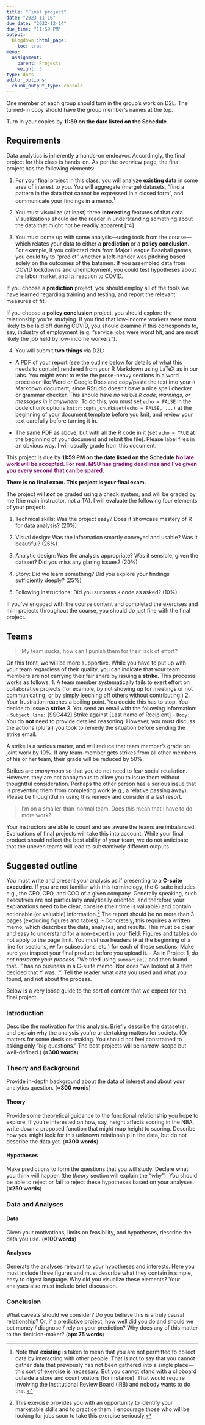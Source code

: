 ```yaml
---
title: "Final project"
date: "2023-11-16"
due_date: "2022-12-14"
due_time: "11:59 PM"
output:
  blogdown::html_page:
    toc: true
menu:
  assignment:
    parent: Projects
    weight: 3
type: docs
editor_options:
  chunk_output_type: console
---
```


<!-- Revised assignment 5-5-2022 -->

<!-- Fix footnote 4. In description of intro, mention that data should be described in passing (briefly allude to). Theory section should say "don't describe data here" (Tolly was confused b/c intro asks for data description). Theory And Background should be a header, not a section with word-count (people had "Theory and Background" then "Theory" then "Background" then "Hypotheses" this is is a mess! . Make sure it's clear intro = brief mention of data; theory = no data; later on: data. Probably remove due_date as well? Also, make it clearer that this should not narrarate: "We" should not appear anywhere maybe? Just tell me what you need to tell me. 

Maybe I should describe more what I want for the plots (a la British BakeOff). Mention color-blind friendly colors and proper names and such. Add where the plots should be in the flow? -->

:::fyi

One member of each group should turn in the group's work on D2L. The turned-in copy should have the group member's names at the top.

Turn in your copies by **11:59 on the date listed on the Schedule** 

:::

## Requirements

Data analytics is inherently a hands-on endeavor. Accordingly, the final project for this class is hands-on. As per the overview page, the final project has the following elements:

1. For your final project in this class, you will analyze **existing data** in some area of interest to you. You will aggregate (merge) datasets, "find a pattern in the data that cannot be expressed in a closed form", and communicate your findings in a memo.[^3]

[^3]: Note that **existing** is taken to mean that you are not permitted to collect data by interacting with other people. That is not to say that you cannot gather data that previously has not been gathered into a single place---this sort of exercise is necessary. But you cannot stand with a clipboard outside a store and count visitors (for instance). That would require involving the Institutional Review Board (IRB) and nobody wants to do that.

2. You must visualize (at least) three **interesting** features of that data. Visualizations should aid the reader in understanding something about the data that might not be readily apparent.[^4]

3. You must come up with some analysis---using tools from the course---which relates your data to either a **prediction** or a **policy conclusion**. For example, if you collected data from Major League Baseball games, you could try to "predict" whether a left-hander was pitching based solely on the outcomes of the batsmen. If you assembled data from COVID lockdowns and unemployment, you could test hypotheses about the labor market and its reaction to COVID. 

If you choose a **prediction** project, you should employ all of the tools we have learned regarding training and testing, and report the relevant measures of fit.

If you choose a **policy conclusion** project, you should explore the relationship you're studying. If you find that low-income workers were most likely to be laid off during COVID, you should examine if this corresponds to, say, industry of employment (e.g. "service jobs were worst hit, and are most likely the job held by low-income workers"). 

4. You will submit **two things** via D2L:

- A PDF of your report (see the outline below for details of what this needs to contain) rendered from your R Markdown using LaTeX as in our labs. You might want to write the prose-heavy sections in a word processor like Word or Google Docs and copy/paste the text into your `R` Markdown document, since RStudio doesn't have a nice spell checker or grammar checker. This should have *no visible `R` code, warnings, or messages in it anywhere*.  To do this, you must set `echo = FALSE` in the code chunk options `knitr::opts_chunk$set(echo = FALSE, ...)` at the beginning of your document template before you knit, and review your text carefully before turning it in.

- The same PDF as above, but with all the R code in it (set `echo = TRUE` at the beginning of your document and reknit the file). Please label files in an obvious way. I will usually grade from this document.

This project is due by **11:59 PM on the date listed on the Schedule** <span style="color: #81056F; font-weight: bold"> No late work will be accepted. For real. MSU has grading deadlines and I've given you every second that can be spared.</span>

**There is no final exam. This project is your final exam.**

The project will ***not*** be graded using a check system, and will be graded by me (the main instructor, not a TA). I will evaluate the following four elements of your project:

1. Technical skills: Was the project easy? Does it showcase mastery of R for data analysis? (20%)

2. Visual design: Was the information smartly conveyed and usable? Was it beautiful? (25%)

3. Analytic design: Was the analysis appropriate? Was it sensible, given the dataset? Did you miss any glaring issues? (20%)

4. Story: Did we learn something? Did you explore your findings sufficiently deeply? (25%)

5. Following instructions: Did you surpress `R` code as asked? (10%)

If you've engaged with the course content and completed the exercises and mini projects throughout the course, you should do just fine with the final project.


## Teams


> My team sucks; how can I punish them for their lack of effort?

On this front, we will be more supportive. While you have to put up with your team regardless of their quality, you can indicate that your team members are not carrying their fair share by issuing a **strike**. This processs works as follows:
1. A team member systematically fails to exert effort on collaborative projects (for example, by not showing up for meetings or not communicating, or by simply leeching off others without contributing.)
2. Your frustration reaches a boiling point. You decide this has to stop. You decide to issue a **strike**
3. You send an email with the following information:
    - `Subject line:` [SSC442] Strike against [Last name of Recipient]
    - `Body:` You do **not** need to provide detailed reasoning. However, you must discuss the actions (plural) you took to remedy the situation before sending the strike email.

A strike is a serious matter, and will reduce that team member's grade on joint work by 10%. If any team-member gets strikes from all other members of his or her team, their grade will be reduced by 50%.

Strikes are *anonymous* so that you do not need to fear social retaliation. However, they are not anonymous to allow you to issue them without thoughtful consideration. Perhaps the other person has a serious issue that is preventing them from completing work (e.g., a relative passing away). Please be thoughtful in using this remedy and consider it a last resort.

<!-- > Do I really need to create a team GitHub repository? I don't like GitHub / programming/ work. -->

<!-- Yes, you need to become familiar with GitHub and you and your team will work in a central repository for mini-projects and your final project. -->

<!-- This is for two reasons. First, computer scientists spent a huge amount of time coming up with the solutions that are implemented in GitHub (and other flavors of `git`). Their efforts are largely dedicated toward solving a very concrete goal: how can two people edit the same thing at the same time without creating a ton of new issues. While you could use a paid variant of GitHub (e.g., you could all collaborate over the Microsoft Office suite as implemented by the 360 software that MSU provides), you'd ultimately have the following issues: -->
<!-- 1. The software doesn't support some file types. -->
<!-- 2. The software doesn't autosave versions.[^1] If someone accidentally deletes something, you're in trouble. -->
<!-- 3. You have to learn an entirely new system every time you change classes / universities / jobs, because said institute doesn't buy the product you love.[^2] -->

<!-- [^1]: Some products, of course, solve this problem a little bit. For example, Dropbox allows users to share files with ease (of any file type) and saves a (coarse) version history. However, Dropbox does not allow multiple users to work on the same file, and has no way of merging edits together. -->

<!-- [^2]: This logic is also why we utilize only free software in this course. It sucks to get really good at, say, `SAS` (as I did many years ago) only to realize that the software costs about $10000 and many firms are unwilling to spent that. We will try our best to avoid giving you dead-end skills. -->

> I'm on a smaller-than-normal team. Does this mean that I have to do more work?

Your instructors are able to count and are aware the teams are imbalanced. Evaluations of final projects will take this into account. While your final product should reflect the best ability of your team, we do not anticipate that the uneven teams will lead to substantively different outputs.



## Suggested outline

You must write and present your analysis as if presenting to a **C-suite executive**. If you are not familiar with this terminology, the C-suite includes, e.g., the CEO, CFO, and COO of a given company. Generally speaking, such executives are not particularly analytically oriented, and therefore your explanations need to be clear, consise (their time is valuable) and contain actionable (or valuable) information.[^6] The report should be no more than 3 pages (excluding figures and tables). 
    - Concretely, this requires a written memo, which describes the data, analyses, and results. This must be clear and easy to understand for a non-expert in your field. Figures and tables do not apply to the page limit. You must use headers (`#` at the beginning of a line for sections, `##` for subsections, etc.) for each of these sections. Make sure you inspect your final product before you upload it.
    - As in Project 1, *do not narrarate your process*. "We tried using `summarize()` and then found that..." has no business in a C-suite memo. Nor does "we looked at X then decided that Y was...". Tell the reader what data you used and what you found, and not about the process.

Below is a very loose guide to the sort of content that we expect for the final project.

[^6]: This exercise provides you with an opportunity to identify your marketable skills and to practice them. I encourage those who will be looking for jobs soon to take this exercise seriously.

### Introduction

Describe the motivation for this analysis. Briefly describe the dataset(s), and explain why the analysis you're undertaking matters for society. (Or matters for some decision-making. You should not feel constrained to asking only "big questions." The best projects will be narrow-scope but well-defined.) (**≈300 words**)

### Theory and Background

Provide in-depth background about the data of interest and about your analytics question. (**≈300 words**)

#### Theory

Provide some theoretical guidance to the functional relationship you hope to explore. If you're interested on how, say, height affects scoring in the NBA, write down a proposed function that might map height to scoring. Describe how you might look for this unknown relationship in the data, but do not describe the data yet. (**≈300 words**)

#### Hypotheses

Make predictions to form the questions that you will study. Declare what you think will happen (the *theory* section will explain the "why"). You should be able to reject or fail to reject these hypotheses based on your analyses. (**≈250 words**)

### Data and Analyses

#### Data

Given your motivations, limits on feasibility, and hypotheses, describe the data you use. (**≈100 words**)

#### Analyses

Generate the analyses relevant to your hypotheses and interests. Here you must include three figures and must describe what they contain in simple, easy to digest language. Why did you visualize these elements? Your analyses also must include brief discussion.

### Conclusion

What caveats should we consider? Do you believe this is a truly causal relationship? Or, if a predictive project, how well did you do and should we bet money / diagnose / rely on your prediction? Why does any of this matter to the decision-maker? (**apx 75 words**)
